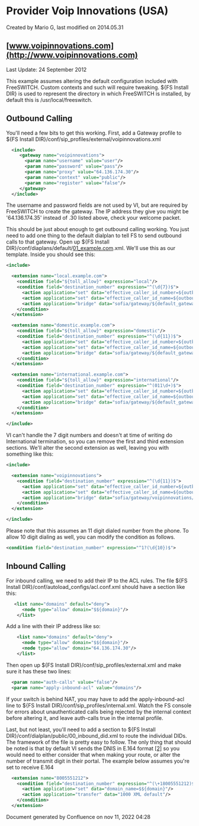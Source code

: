 
# Provider Voip Innovations (USA) 

 Created by  Mario G, last modified on 2014.05.31

## [www.voipinnovations.com](http://www.voipinnovations.com)

Last Update: 24 September 2012

This example assumes altering the default configuration included with FreeSWITCH. Custom contexts and such will require tweaking. ${FS Install DIR} is used to represent the directory in which FreeSWITCH is installed, by default this is /usr/local/freeswitch.

## Outbound Calling

You'll need a few bits to get this working. First, add a Gateway profile to ${FS Install DIR}/conf/sip\_profiles/external/voipinnovations.xml

```xml
  <include>
     <gateway name="voipinnovations">
       <param name="username" value="user"/>
       <param name="password" value="pass"/> 
       <param name="proxy" value="64.136.174.30"/>
       <param name="context" value="public"/>
       <param name="register" value="false"/>
     </gateway>
  </include>
```

The username and password fields are not used by VI, but are required by FreeSWITCH to create the gateway. The IP address they give you might be '64.136.174.35' instead of .30 listed above, check your welcome packet.

This should be just about enough to get outbound calling working. You just need to add one thing to the default dialplan to tell FS to send outbound calls to that gateway. Open up ${FS Install DIR}/conf/diaplans/default/[01\_example.com](http://01%5Fexample.com).xml. We'll use this as our template. Inside you should see this:

```xml
<include>

  <extension name="local.example.com">
    <condition field="${toll_allow}" expression="local"/>
    <condition field="destination_number" expression="^(\d{7})$">
      <action application="set" data="effective_caller_id_number=${outbound_caller_id_number}"/>
      <action application="set" data="effective_caller_id_name=${outbound_caller_id_name}"/>
      <action application="bridge" data="sofia/gateway/${default_gateway}/1${default_areacode}$1"/>
    </condition>
  </extension>

  <extension name="domestic.example.com">
    <condition field="${toll_allow}" expression="domestic"/>
    <condition field="destination_number" expression="^(\d{11})$">
      <action application="set" data="effective_caller_id_number=${outbound_caller_id_number}"/>
      <action application="set" data="effective_caller_id_name=${outbound_caller_id_name}"/>
      <action application="bridge" data="sofia/gateway/${default_gateway}/$1"/>
    </condition>
  </extension>

  <extension name="international.example.com">
    <condition field="${toll_allow}" expression="international"/>
    <condition field="destination_number" expression="^(011\d+)$">
      <action application="set" data="effective_caller_id_number=${outbound_caller_id_number}"/>
      <action application="set" data="effective_caller_id_name=${outbound_caller_id_name}"/>
      <action application="bridge" data="sofia/gateway/${default_gateway}/$1"/>
    </condition>
  </extension>

</include>
```

VI can't handle the 7 digit numbers and doesn't at time of writing do International termination, so you can remove the first and third extension sections. We'll alter the second extension as well, leaving you with something like this:

```xml
<include>

  <extension name="voipinnovations">
    <condition field="destination_number" expression="^(\d{11})$">
      <action application="set" data="effective_caller_id_number=${outbound_caller_id_number}"/>
      <action application="set" data="effective_caller_id_name=${outbound_caller_id_name}"/>
      <action application="bridge" data="sofia/gateway/voipinnovations/$1"/>
    </condition>
  </extension>

</include>
```

Please note that this assumes an 11 digit dialed number from the phone. To allow 10 digit dialing as well, you can modify the condition as follows.

```xml
<condition field="destination_number" expression="^1?(\d{10})$">
```

## Inbound Calling

For inbound calling, we need to add their IP to the ACL rules. The file ${FS Install DIR}/conf/autoload\_configs/acl.conf.xml should have a section like this:

```xml
   <list name="domains" default="deny">
      <node type="allow" domain="$${domain}"/>
    </list> 
```

Add a line with their IP address like so:

```xml
    <list name="domains" default="deny">
      <node type="allow" domain="$${domain}"/>
      <node type="allow" domain="64.136.174.30"/>
    </list>
```

Then open up ${FS Install DIR}/conf/sip\_profiles/external.xml and make sure it has these two lines:

```xml
  <param name="auth-calls" value="false"/>
  <param name="apply-inbound-acl" value="domains"/>
```

If your switch is behind NAT, you may have to add the apply-inbound-acl line to ${FS Install DIR}/conf/sip\_profiles/internal.xml. Watch the FS console for errors about unauthenticated calls being rejected by the internal context before altering it, and leave auth-calls true in the internal profile.

Last, but not least, you'll need to add a section to ${FS Install DIR}/conf/dialplan/public/00\_inbound\_did.xml to route the individual DIDs. The framework of the file is pretty easy to follow. The only thing that should be noted is that by default VI sends the DNIS in E.164 format [\[2\]](http://en.wikipedia.org/wiki/E.164) so you would need to either consider that when making your route, or alter the number of transmit digit in their portal. The example below assumes you're set to receive E.164

```xml
  <extension name="8005551212">
    <condition field="destination_number" expression="^(\+18005551212)$">
      <action application="set" data="domain_name=$${domain}"/>
      <action application="transfer" data="1000 XML default"/>
    </condition>
  </extension> 
```

Document generated by Confluence on nov 11, 2022 04:28
